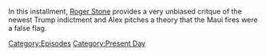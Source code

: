 {{DEFAULTSORT:
    #_EPISODE_0839:August 16, 2023
}}{{Episode
    | title           = August 16, 2023
    | caption         = Listen to this episode on [https://knowledgefight.libsyn.com/839-august-16-2023 Libsyn] [https://open.spotify.com/episode/65PqrsZ1N0DVoFmKKozkmX Spotify], Read the [[Transcript/839: August 16, 2023|Unofficial Transcript]]
    | episodeNumber   = 839
    | length          = 01:24:05
    | airDate         = August 18, 2023
    | coverageDate    = August 16, 2023
    | episodeType     = [[:Category:Present Day|Present Day]]
    | appearance      = [[David Jones]], [[Roger Stone]], [[Donald Trump]], [[Mark Zuckerberg]], [[Barack Obama]]
    | previousEpisode = [[838: August 11, 2023]]
    | nextEpisode     = [[840: August 18, 2023]]
}}

{{Stub}}

In this installment, [[Roger Stone]] provides a very unbiased critque of the newest Trump indictment and Alex pitches a theory that the Maui fires were a false flag.

[[Category:Episodes]]
[[Category:Present Day]]
